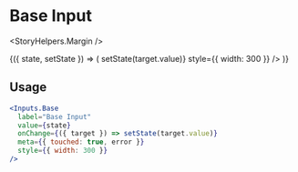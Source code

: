 

<Meta title="Components|Inputs|Base" />

# Base Input

<StoryHelpers.Margin />

<Preview>
  <Story name="Base">
  <StoryHelpers.StateContainer defaultState="">
    {({ state, setState }) => (
      <Inputs.Base
        label="Base Input"
        value={state}
        onChange={({ target }) => setState(target.value)}
        style={{ width: 300 }}
      />
    )}
  </StoryHelpers.StateContainer>
</Story>
</Preview>

## Usage

```jsx
<Inputs.Base
  label="Base Input"
  value={state}
  onChange={({ target }) => setState(target.value)}
  meta={{ touched: true, error }}
  style={{ width: 300 }}
/>
```

<Props of={Inputs.Base} />
